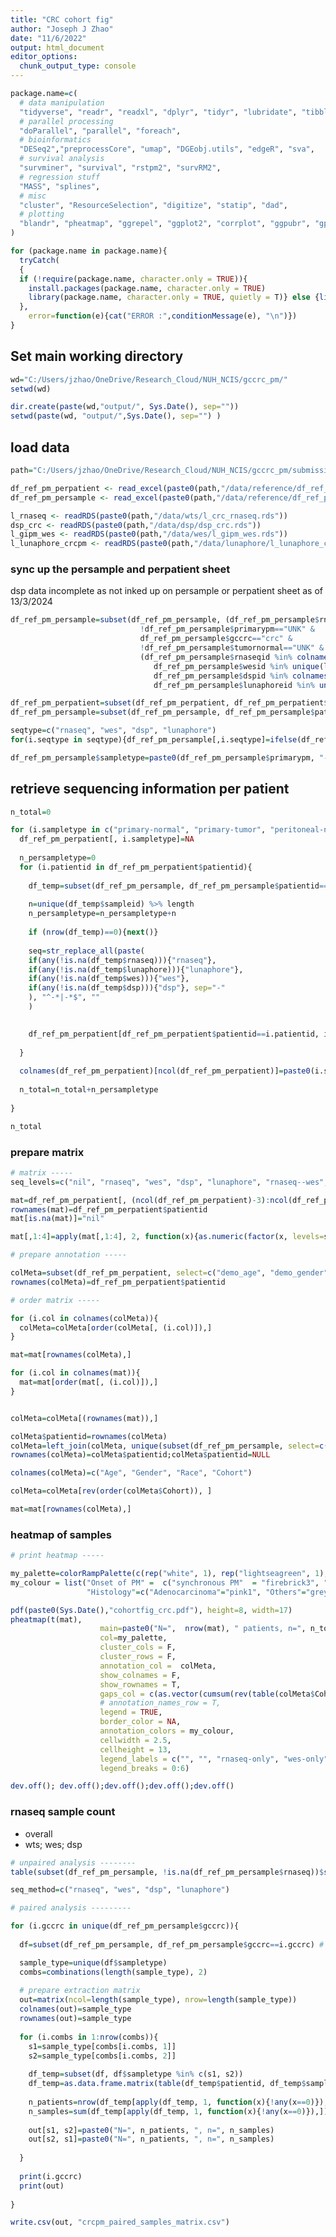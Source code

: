 ---
title: "CRC cohort fig"
author: "Joseph J Zhao"
date: "11/6/2022"
output: html_document
editor_options: 
  chunk_output_type: console
---

```{r setup, include=FALSE}
package.name=c(
  # data manipulation
  "tidyverse", "readr", "readxl", "dplyr", "tidyr", "lubridate", "tibble", "plyr", "stringr", "stringi", "gtools", "maditr", "reshape2",
  # parallel processing
  "doParallel", "parallel", "foreach",
  # bioinformatics
  "DESeq2","preprocessCore", "umap", "DGEobj.utils", "edgeR", "sva",
  # survival analysis
  "survminer", "survival", "rstpm2", "survRM2",
  # regression stuff
  "MASS", "splines",
  # misc
  "cluster", "ResourceSelection", "digitize", "statip", "dad",
  # plotting
  "blandr", "pheatmap", "ggrepel", "ggplot2", "corrplot", "ggpubr", "gplots", "grid", "ggbiplot", "ggsankey"
)

for (package.name in package.name){
  tryCatch(
  {
  if (!require(package.name, character.only = TRUE)){ 
    install.packages(package.name, character.only = TRUE) 
    library(package.name, character.only = TRUE, quietly = T)} else {library(package.name, character.only = TRUE, quietly = T)}
  }, 
    error=function(e){cat("ERROR :",conditionMessage(e), "\n")})
}


```

## Set main working directory

```{r working directory}
wd="C:/Users/jzhao/OneDrive/Research_Cloud/NUH_NCIS/gccrc_pm/"
setwd(wd)

dir.create(paste(wd,"output/", Sys.Date(), sep=""))
setwd(paste(wd, "output/",Sys.Date(), sep="") )

```

## load data

```{r}

path="C:/Users/jzhao/OneDrive/Research_Cloud/NUH_NCIS/gccrc_pm/submissions/substudies/crcpm/submissions/ccr/r1/workings"

df_ref_pm_perpatient <- read_excel(paste0(path,"/data/reference/df_ref_pm_perpatient_crc.xlsx"))
df_ref_pm_persample <- read_excel(paste0(path,"/data/reference/df_ref_pm_persample_annotated_crc.xlsx"))

l_rnaseq <- readRDS(paste0(path,"/data/wts/l_crc_rnaseq.rds"))
dsp_crc <- readRDS(paste0(path,"/data/dsp/dsp_crc.rds"))
l_gipm_wes <- readRDS(paste0(path,"/data/wes/l_gipm_wes.rds"))
l_lunaphore_crcpm <- readRDS(paste0(path,"/data/lunaphore/l_lunaphore_crcpm.rds"))

```

### sync up the persample and perpatient sheet

dsp data incomplete as not inked up on persample or perpatient sheet as of 13/3/2024

```{r}

df_ref_pm_persample=subset(df_ref_pm_persample, (df_ref_pm_persample$rnaseq==1 | df_ref_pm_persample$wesid==1 | df_ref_pm_persample$dsp==1 | df_ref_pm_persample$lunaphore==1) & 
                             !df_ref_pm_persample$primarypm=="UNK" & 
                             df_ref_pm_persample$gccrc=="crc" &
                             !df_ref_pm_persample$tumornormal=="UNK" &
                             (df_ref_pm_persample$rnaseqid %in% colnames(l_rnaseq$gene_log2fpkm) |
                                df_ref_pm_persample$wesid %in% unique(l_gipm_wes$wes_all$Sample) |
                                df_ref_pm_persample$dspid %in% colnames(dsp_crc@assayData$q_norm) |
                                df_ref_pm_persample$lunaphoreid %in% unique(l_lunaphore_crcpm$df_ref_perroi$lunaphoreid)))

df_ref_pm_perpatient=subset(df_ref_pm_perpatient, df_ref_pm_perpatient$patientid %in% df_ref_pm_persample$patientid & df_ref_pm_perpatient$tumor_gccrc=="crc")
df_ref_pm_persample=subset(df_ref_pm_persample, df_ref_pm_persample$patientid %in% df_ref_pm_perpatient$patientid)

seqtype=c("rnaseq", "wes", "dsp", "lunaphore")
for(i.seqtype in seqtype){df_ref_pm_persample[,i.seqtype]=ifelse(df_ref_pm_persample[,i.seqtype]==1, i.seqtype, NA)}

df_ref_pm_persample$sampletype=paste0(df_ref_pm_persample$primarypm, "-", df_ref_pm_persample$tumornormal)

```

## retrieve sequencing information per patient

```{r}

n_total=0

for (i.sampletype in c("primary-normal", "primary-tumor", "peritoneal-normal", "peritoneal-tumor")){
  df_ref_pm_perpatient[, i.sampletype]=NA
  
  n_persampletype=0
  for (i.patientid in df_ref_pm_perpatient$patientid){
  
    df_temp=subset(df_ref_pm_persample, df_ref_pm_persample$patientid==i.patientid & df_ref_pm_persample$sampletype==i.sampletype)
    
    n=unique(df_temp$sampleid) %>% length
    n_persampletype=n_persampletype+n
    
    if (nrow(df_temp)==0){next()}
    
    seq=str_replace_all(paste(
    if(any(!is.na(df_temp$rnaseq))){"rnaseq"},
    if(any(!is.na(df_temp$lunaphore))){"lunaphore"},
    if(any(!is.na(df_temp$wes))){"wes"},
    if(any(!is.na(df_temp$dsp))){"dsp"}, sep="-"
    ), "^-*|-*$", ""
    )

    
    df_ref_pm_perpatient[df_ref_pm_perpatient$patientid==i.patientid, i.sampletype]=seq
    
  }
  
  colnames(df_ref_pm_perpatient)[ncol(df_ref_pm_perpatient)]=paste0(i.sampletype, " (n=", n_persampletype, ")")
  
  n_total=n_total+n_persampletype
  
}

n_total

```

### prepare matrix

```{r}

# matrix -----
seq_levels=c("nil", "rnaseq", "wes", "dsp", "lunaphore", "rnaseq--wes", "rnaseq-wes-dsp")

mat=df_ref_pm_perpatient[, (ncol(df_ref_pm_perpatient)-3):ncol(df_ref_pm_perpatient)] %>% as.data.frame()
rownames(mat)=df_ref_pm_perpatient$patientid
mat[is.na(mat)]="nil"

mat[,1:4]=apply(mat[,1:4], 2, function(x){as.numeric(factor(x, levels=seq_levels))})

# prepare annotation -----

colMeta=subset(df_ref_pm_perpatient, select=c("demo_age", "demo_gender", "demo_race")) %>% as.data.frame()
rownames(colMeta)=df_ref_pm_perpatient$patientid

# order matrix -----

for (i.col in colnames(colMeta)){
  colMeta=colMeta[order(colMeta[, (i.col)]),]
}

mat=mat[rownames(colMeta),]

for (i.col in colnames(mat)){
  mat=mat[order(mat[, (i.col)]),]
}


colMeta=colMeta[(rownames(mat)),]

colMeta$patientid=rownames(colMeta)
colMeta=left_join(colMeta, unique(subset(df_ref_pm_persample, select=c("patientid", "cohort"))), by="patientid")
rownames(colMeta)=colMeta$patientid;colMeta$patientid=NULL

colnames(colMeta)=c("Age", "Gender", "Race", "Cohort")

colMeta=colMeta[rev(order(colMeta$Cohort)), ]

mat=mat[rownames(colMeta),]

```


### heatmap of samples

```{r}

# print heatmap -----

my_palette=colorRampPalette(c(rep("white", 1), rep("lightseagreen", 1), rep("olivedrab4", 1), rep("grey", 1), rep("purple",1), rep("darkgoldenrod2",1)))(n = 6)
my_colour = list("Onset of PM" =  c("synchronous PM"  = "firebrick3", "metachronous PM" = "dodgerblue3", "no PM"= "goldenrod3"),
                 "Histology"=c("Adenocarcinoma"="pink1", "Others"="grey60"))

pdf(paste0(Sys.Date(),"cohortfig_crc.pdf"), height=8, width=17)
pheatmap(t(mat), 
                    main=paste0("N=",  nrow(mat), " patients, n=", n_total, " samples"),
                    col=my_palette,
                    cluster_cols = F,
                    cluster_rows = F,
                    annotation_col =  colMeta,
                    show_colnames = F,
                    show_rownames = T,
                    gaps_col = c(as.vector(cumsum(rev(table(colMeta$Cohort))))),
                    # annotation_names_row = T,
                    legend = TRUE, 
                    border_color = NA, 
                    annotation_colors = my_colour,
                    cellwidth = 2.5,
                    cellheight = 13,
                    legend_labels = c("", "", "rnaseq-only", "wes-only", "dsp-only", "lunaphore-only", "rnaseq-wes"),
                    legend_breaks = 0:6)

dev.off(); dev.off();dev.off();dev.off();dev.off()


```

### rnaseq sample count
- overall
- wts; wes; dsp

```{r}

# unpaired analysis --------
table(subset(df_ref_pm_persample, !is.na(df_ref_pm_persample$rnaseq))$sampletype)

seq_method=c("rnaseq", "wes", "dsp", "lunaphore")

# paired analysis ---------

for (i.gccrc in unique(df_ref_pm_persample$gccrc)){
  
  df=subset(df_ref_pm_persample, df_ref_pm_persample$gccrc==i.gccrc) # ammend this to change the the profiling method, have not automated

  sample_type=unique(df$sampletype)
  combs=combinations(length(sample_type), 2)
  
  # prepare extraction matrix
  out=matrix(ncol=length(sample_type), nrow=length(sample_type))
  colnames(out)=sample_type
  rownames(out)=sample_type
  
  for (i.combs in 1:nrow(combs)){
    s1=sample_type[combs[i.combs, 1]]
    s2=sample_type[combs[i.combs, 2]]
    
    df_temp=subset(df, df$sampletype %in% c(s1, s2))
    df_temp=as.data.frame.matrix(table(df_temp$patientid, df_temp$sampletype))
    
    n_patients=nrow(df_temp[apply(df_temp, 1, function(x){!any(x==0)}),]) # count number of patients with paired data
    n_samples=sum(df_temp[apply(df_temp, 1, function(x){!any(x==0)}),])
    
    out[s1, s2]=paste0("N=", n_patients, ", n=", n_samples)
    out[s2, s1]=paste0("N=", n_patients, ", n=", n_samples)
    
  }
  
  print(i.gccrc)
  print(out)
  
}

write.csv(out, "crcpm_paired_samples_matrix.csv")

```
